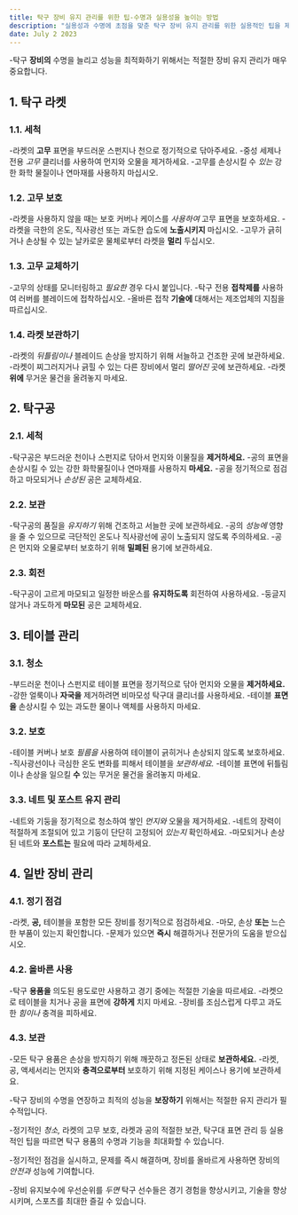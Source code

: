 ```yaml
---
title: 탁구 장비 유지 관리를 위한 팁-수명과 실용성을 높이는 방법
description: "실용성과 수명에 초점을 맞춘 탁구 장비 유지 관리를 위한 실용적인 팁을 제공합니다."
date: July 2 2023
---
```


-탁구 **장비의** 수명을 늘리고 성능을 최적화하기 위해서는 적절한 장비 유지 관리가 매우 중요합니다. 





## 1. 탁구 라켓
### 1.1. 세척

-라켓의 **고무** 표면을 부드러운 스펀지나 천으로 정기적으로 닦아주세요.
-중성 세제나 전용 _고무_ 클리너를 사용하여 먼지와 오물을 제거하세요.
-고무를 손상시킬 수 _있는_ 강한 화학 물질이나 연마재를 사용하지 마십시오.
### 1.2. 고무 보호

-라켓을 사용하지 않을 때는 보호 커버나 케이스를 _사용하여_ 고무 표면을 보호하세요.
-라켓을 극한의 온도, 직사광선 또는 과도한 습도에 **노출시키지** 마십시오.
-고무가 긁히거나 손상될 수 있는 날카로운 물체로부터 라켓을 **멀리** 두십시오.
### 1.3. 고무 교체하기

-고무의 상태를 모니터링하고 _필요한_ 경우 다시 붙입니다.
-탁구 전용 **접착제를** 사용하여 러버를 블레이드에 접착하십시오.
-올바른 접착 **기술에** 대해서는 제조업체의 지침을 따르십시오.
### 1.4. 라켓 보관하기

-라켓의 _뒤틀림이나_ 블레이드 손상을 방지하기 위해 서늘하고 건조한 곳에 보관하세요.
-라켓이 찌그러지거나 긁힐 수 있는 다른 장비에서 멀리 _떨어진_ 곳에 보관하세요.
-라켓 **위에** 무거운 물건을 올려놓지 마세요.
## 2. 탁구공
### 2.1. 세척

-탁구공은 부드러운 천이나 스펀지로 닦아서 먼지와 이물질을 **제거하세요.**
-공의 표면을 손상시킬 수 있는 강한 화학물질이나 연마재를 사용하지 **마세요.**
-공을 정기적으로 점검하고 마모되거나 _손상된_ 공은 교체하세요.
### 2.2. 보관

-탁구공의 품질을 _유지하기_ 위해 건조하고 서늘한 곳에 보관하세요.
-공의 _성능에_ 영향을 줄 수 있으므로 극단적인 온도나 직사광선에 공이 노출되지 않도록 주의하세요.
-공은 먼지와 오물로부터 보호하기 위해 **밀폐된** 용기에 보관하세요.
### 2.3. 회전

-탁구공이 고르게 마모되고 일정한 바운스를 **유지하도록** 회전하여 사용하세요.
-둥글지 않거나 과도하게 **마모된** 공은 교체하세요.
## 3. 테이블 관리
### 3.1. 청소

-부드러운 천이나 스펀지로 테이블 표면을 정기적으로 닦아 먼지와 오물을 **제거하세요.**
-강한 얼룩이나 **자국을** 제거하려면 비마모성 탁구대 클리너를 사용하세요.
-테이블 **표면을** 손상시킬 수 있는 과도한 물이나 액체를 사용하지 마세요.
### 3.2. 보호

-테이블 커버나 보호 _필름을_ 사용하여 테이블이 긁히거나 손상되지 않도록 보호하세요.
-직사광선이나 극심한 온도 변화를 피해서 테이블을 _보관하세요._
-테이블 표면에 뒤틀림이나 손상을 일으킬 **수** 있는 무거운 물건을 올려놓지 마세요.
### 3.3. 네트 및 포스트 유지 관리

-네트와 기둥을 정기적으로 청소하여 쌓인 _먼지와_ 오물을 제거하세요.
-네트의 장력이 적절하게 조절되어 있고 기둥이 단단히 고정되어 _있는지_ 확인하세요.
-마모되거나 손상된 네트와 **포스트는** 필요에 따라 교체하세요.
## 4. 일반 장비 관리
### 4.1. 정기 점검

-라켓, **공,** 테이블을 포함한 모든 장비를 정기적으로 점검하세요.
-마모, 손상 **또는** 느슨한 부품이 있는지 확인합니다.
-문제가 있으면 **즉시** 해결하거나 전문가의 도움을 받으십시오.
### 4.2. 올바른 사용

-탁구 **용품을** 의도된 용도로만 사용하고 경기 중에는 적절한 기술을 따르세요.
-라켓으로 테이블을 치거나 공을 표면에 **강하게** 치지 마세요.
-장비를 조심스럽게 다루고 과도한 _힘이나_ 충격을 피하세요.
### 4.3. 보관

-모든 탁구 용품은 손상을 방지하기 위해 깨끗하고 정돈된 상태로 **보관하세요.**
-라켓, 공, 액세서리는 먼지와 **충격으로부터** 보호하기 위해 지정된 케이스나 용기에 보관하세요.

-탁구 장비의 수명을 연장하고 최적의 성능을 **보장하기** 위해서는 적절한 유지 관리가 필수적입니다. 



-정기적인 _청소,_ 라켓의 고무 보호, 라켓과 공의 적절한 보관, 탁구대 표면 관리 등 실용적인 팁을 따르면 탁구 용품의 수명과 기능을 최대화할 수 있습니다. 



-정기적인 점검을 실시하고, 문제를 즉시 해결하며, 장비를 올바르게 사용하면 장비의 _안전과_ 성능에 기여합니다. 



-장비 유지보수에 우선순위를 _두면_ 탁구 선수들은 경기 경험을 향상시키고, 기술을 향상시키며, 스포츠를 최대한 즐길 수 있습니다.